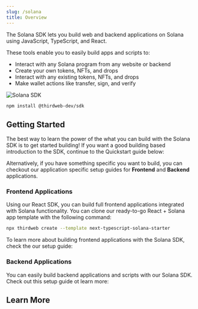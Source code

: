 ```yaml
---
slug: /solana
title: Overview
---
```



<div className="heroGrid" style={{ alignItems: "flex-start" }}>
  <div style={{ width: "86%" }}>
    <p style={{ marginTop: "8px" }}>
      The Solana SDK lets you build web and backend applications on Solana using JavaScript, TypeScript, and React.
    </p>
    <p>
      These tools enable you to easily build apps and scripts to:
    </p>
    <ul>
      <li>Interact with any Solana program from any website or backend</li>
      <li>Create your own tokens, NFTs, and drops</li>
      <li>Interact with any existing tokens, NFTs, and drops</li>
      <li>Make wallet actions like transfer, sign, and verify</li>
    </ul>

  </div>
  <p style={{ marginTop: "-16px" }}>
    <div className="col col--12">
      <img
        src="/assets/solana_tw.png"
        alt="Solana SDK"
        style={{ width: "400px" }}
      />
    </div>
  </p>
</div>

```bash npm2yarn
npm install @thirdweb-dev/sdk
```

## Getting Started

The best way to learn the power of the what you can build with the Solana SDK is to get started building! If you want a good building based introduction to the SDK, continue to the Quickstart guide below:

<div className="row" style={{ marginBottom: 12 }}>
  <div className="col col--12" style={{ padding: 8 }}>
    <QuickstartCard
      name="Quickstart"
      link="/solana/quickstart"
      description="A quick building-based introduction to the Solana SDK"
      image="/assets/icons/education.png"
    />
  </div>
</div>

Alternatively, if you have something specific you want to build, you can checkout our application specific setup guides for **Frontend** and **Backend** applications.

### Frontend Applications

Using our React SDK, you can build full frontend applications integrated with Solana functionality. You can clone our ready-to-go React + Solana app template with the following command:

```bash
npx thirdweb create --template next-typescript-solana-starter
```

To learn more about building frontend applications with the Solana SDK, check the our setup guide:

<div className="row">
  <div className="col col--12" style={{ padding: 8 }}>
    <QuickstartCard
      name="Frontend Setup"
      link="/solana/setup/frontend"
      description="A simple setup guide for building frontend apps using the Solana SDK with React"
      image="/assets/languages/react.png"
    />
  </div>
</div>

### Backend Applications

You can easily build backend applications and scripts with our Solana SDK. Check out this setup guide ot learn more:

<div className="row">
  <div className="col col--12" style={{ padding: 8 }}>
    <QuickstartCard
      name="Backend & Scripting Setup"
      link="/solana/setup/backend"
      description="A simple setup guide for building backend apps and scripts with the Solana SDK"
      image="/assets/languages/javascript.png"
    />
  </div>
</div>

## Learn More

<div className="row" style={{ marginTop: 24 }}>
  <div className="col col--6" style={{ padding: 8 }}>
    <QuickstartCard
      name="Usage Examples"
      link="https://solana-hub.thirdweb-example.com/"
      description="View full applications built with the Solana SDK at our Solana Hub"
      image="/assets/icons/nft.png"
    />
  </div>
  <div className="col col--6" style={{ padding: 8 }}>
    <QuickstartCard
      name="API Reference"
      link="https://portal.thirdweb.com/solana-sdk"
      description="View the full API Reference for our TypeScript Solana SDK"
      image="/assets/icons/education.png"
    />
  </div>
</div>

<div className="row">
  <div className="col col--6" style={{ padding: 8 }}>
    <QuickstartCard
      name="Auth + Solana"
      link="/auth/solana"
      description="Support wallet-based login, token-gating, and more for Solana users"
      image="/assets/product/auth.png"
    />
  </div>
</div>

